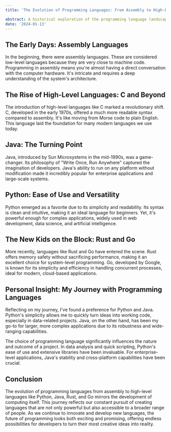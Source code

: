 ```yaml
---
title: 'The Evolution of Programming Languages: From Assembly to High-Level Languages'

abstract: A historical exploration of the programming language landscape, tracing the journey from assembly to high-level languages like Python and Rust, and reflecting on the personal impact and preferences in language choice on coding projects.
date: '2024-01-13'
---
```


## The Early Days: Assembly Languages

In the beginning, there were assembly languages. These are considered low-level languages because they are very close to machine code. Programming in assembly means you're almost having a direct conversation with the computer hardware. It's intricate and requires a deep understanding of the system's architecture.

## The Rise of High-Level Languages: C and Beyond

The introduction of high-level languages like C marked a revolutionary shift. C, developed in the early 1970s, offered a much more readable syntax compared to assembly. It's like moving from Morse code to plain English. This language laid the foundation for many modern languages we use today.

## Java: The Turning Point

Java, introduced by Sun Microsystems in the mid-1990s, was a game-changer. Its philosophy of "Write Once, Run Anywhere" captured the imagination of developers. Java's ability to run on any platform without modification made it incredibly popular for enterprise applications and large-scale systems.

## Python: Ease of Use and Versatility

Python emerged as a favorite due to its simplicity and readability. Its syntax is clean and intuitive, making it an ideal language for beginners. Yet, it's powerful enough for complex applications, widely used in web development, data science, and artificial intelligence.

## The New Kids on the Block: Rust and Go

More recently, languages like Rust and Go have entered the scene. Rust offers memory safety without sacrificing performance, making it an excellent choice for system-level programming. Go, developed by Google, is known for its simplicity and efficiency in handling concurrent processes, ideal for modern, cloud-based applications.

## Personal Insight: My Journey with Programming Languages

Reflecting on my journey, I've found a preference for Python and Java. Python's simplicity allows me to quickly turn ideas into working code, especially in data-related projects. Java, on the other hand, has been my go-to for larger, more complex applications due to its robustness and wide-ranging capabilities.

The choice of programming language significantly influences the nature and outcome of a project. In data analysis and quick scripting, Python's ease of use and extensive libraries have been invaluable. For enterprise-level applications, Java's stability and cross-platform capabilities have been crucial.

## Conclusion

The evolution of programming languages from assembly to high-level languages like Python, Java, Rust, and Go mirrors the development of computing itself. This journey reflects our constant pursuit of creating languages that are not only powerful but also accessible to a broader range of people. As we continue to innovate and develop new languages, the future of programming looks both exciting and promising, offering endless possibilities for developers to turn their most creative ideas into reality.